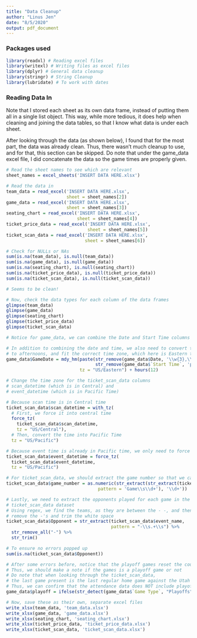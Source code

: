 ---
title: "Data Cleanup"
author: "Linus Jen"
date: "8/5/2020"
output: pdf_document
---

### Packages used

```{r, warning=F, message=F}
library(readxl) # Reading excel files
library(writexl) # Writing files as excel files
library(dplyr) # General data cleanup
library(stringr) # String Cleanup
library(lubridate) # To work with dates
```

### Reading Data In

Note that I stored each sheet as its own data frame, instead of putting them all in a single list object. This way, while more tedious, it does help when cleaning and joining the data tables, so that I know what data is under each sheet.

After looking through the data (as shown below), I found that for the most part, the data was already clean. Thus, there wasn't much cleanup to use, and for that, this section can be skipped. Do note that under the game_data excel file, I did concatenate the data so the game times are properly given.

```{r}
# Read the sheet names to see which are relevant
sheet_names = excel_sheets('INSERT DATA HERE.xlsx')

# Read the data in
team_data = read_excel('INSERT DATA HERE.xlsx', 
                       sheet = sheet_names[2])
game_data = read_excel('INSERT DATA HERE.xlsx', 
                       sheet = sheet_names[3])
seating_chart = read_excel('INSERT DATA HERE.xlsx', 
                           sheet = sheet_names[4])
ticket_price_data = read_excel('INSERT DATA HERE.xlsx', 
                               sheet = sheet_names[5])
ticket_scan_data = read_excel('INSERT DATA HERE.xlsx', 
                              sheet = sheet_names[6])

# Check for NULLs or NAs
sum(is.na(team_data), is.null(team_data))
sum(is.na(game_data), is.null(game_data))
sum(is.na(seating_chart), is.null(seating_chart))
sum(is.na(ticket_price_data), is.null(ticket_price_data))
sum(is.na(ticket_scan_data), is.null(ticket_scan_data))

# Seems to be clean!

# Now, check the data types for each column of the data frames
glimpse(team_data)
glimpse(game_data)
glimpse(seating_chart)
glimpse(ticket_price_data)
glimpse(ticket_scan_data)

# Notice for game_data, we can combine the Date and Start Time columns to be 1 value

# In addition to combining the date and time, we also need to convert the times
# to afternoons, and fit the correct time zone, which here is Eastern time
game_data$GameDate = mdy_hm(paste(str_remove(game_data$Date, '\\w{3},\\s'),
                                  str_remove(game_data$`Start Time`, 'p')), 
                            tz = "US/Eastern") + hours(12)

# Change the time zone for the ticket_scan_data columns 
# scan_datetime (which is in Central) and 
# event_datetime (which is in Pacific Time)

# Because scan time is in Central time
ticket_scan_data$scan_datetime = with_tz(
  # First, we force it into central time
  force_tz(
    ticket_scan_data$scan_datetime, 
    tz = "US/Central"), 
  # Then, convert the time into Pacific Time
  tz = "US/Pacific")

# Because event time is already in Pacific time, we only need to force it to change
ticket_scan_data$event_datetime = force_tz(
  ticket_scan_data$event_datetime, 
  tz = "US/Pacific")

# For ticket_scan_data, we should extract the game number so that we can join this later
ticket_scan_data$game_number = as.numeric(str_extract(str_extract(ticket_scan_data$event_name,
                                   pattern = 'Game\\s\\d+'), '\\d+'))

# Lastly, we need to extract the opponents played for each game in the 
# ticket_scan_data dataset
# Using regex, we find the teams, as they are between the - -, and then
# remove the -'s and trim the white space
ticket_scan_data$Opponent = str_extract(ticket_scan_data$event_name,
                                        pattern = "-\\s.+\\s") %>%
  str_remove_all("-") %>% 
  str_trim()

# To ensure no errors popped up
sum(is.na(ticket_scan_data$Opponent))

# After some errors before, notice that the playoff games reset the counting.
# Thus, we should make a note if the games is a playoff game or not
# Do note that when looking through the ticket_scan_data, 
# the last game present is the last regular home game against the Utah Jazz.
# Thus, we can confirm that the attendance data does NOT include playoff data
game_data$playoff = ifelse(str_detect(game_data$`Game Type`, "Playoffs"), TRUE, FALSE)

# Now, save these as their own, separate excel files
write_xlsx(team_data, 'team_data.xlsx')
write_xlsx(game_data, 'game_data.xlsx')
write_xlsx(seating_chart, 'seating_chart.xlsx')
write_xlsx(ticket_price_data, 'ticket_price_data.xlsx')
write_xlsx(ticket_scan_data, 'ticket_scan_data.xlsx')
```




















